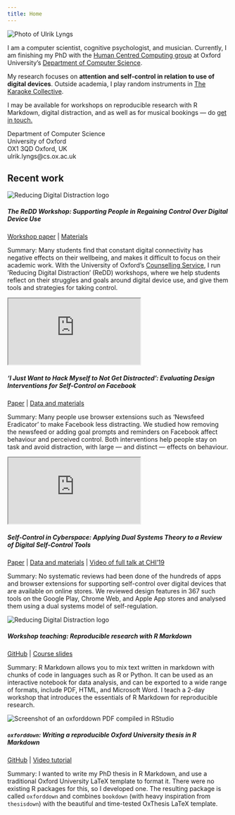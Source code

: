 ```yaml
---
title: Home
---
```



<div class="row">

<div class="col col-lg-3 col-md-4 col-sm-6">
<img alt="Photo of Ulrik Lyngs" src="/images/headshot_small.jpg" class="img-fluid"/>
</div>

<div class="col col-lg-6 col-md-4 col-sm-6">
I am a computer scientist, cognitive psychologist, and musician. 
Currently, I am finishing my PhD with the [Human Centred Computing group](https://www.cs.ox.ac.uk/research/HCC/) at Oxford University's [Department of Computer Science](https://www.cs.ox.ac.uk/people/ulrik.lyngs/). 

My research focuses on **attention and self-control in relation to use of digital devices**. 
Outside academia, I play random instruments in [The Karaoke Collective](https://karaokecollective.com).

I may be available for workshops on reproducible research with R Markdown, digital distraction, and as well as for musical bookings --- do <a href="mailto:ulrik.lyngs@cs.ox.ac.uk?Subject=Contact%20through%20ulriklyngs.com" target="_top">get in touch.</a>

</div>

<div class="col col-lg-3 col-md-4 col-sm-12">
Department of Computer Science \
University of Oxford \
OX1 3QD Oxford, UK \
ulrik.lyngs@cs.ox.ac.uk \
<div class="link-wrapper">
<a href="https://github.com/ulyngs" class="git-link"><i class="fa fa-github fa-2x" aria-hidden="true"></i></a>
<a href="https://twitter.com/ulyngs" class="twitter-link"><i class="fa fa-twitter fa-2x"></i></a>
<a href="https://scholar.google.co.uk/citations?user=e8XDAzcAAAAJ&hl=en" class="scholar-link"><i class="ai ai-google-scholar ai-2x" aria-hidden="true"></i></a>
</div>
</div>
</div>

<div class="featured-work">
## Recent work
</div>

<div class="row featured-work-entry">
<div class="col-sm-3">

<img alt="Reducing Digital Distraction logo" src="/images/redd-workshop/redd-logo-rect.png" class="img-fluid"/>

</div>

<div class="col-sm-9">
##### The ReDD Workshop: Supporting People in Regaining Control Over Digital Device Use
<div class="featured-links"> 
[Workshop paper](/pdfs/2020-02-20_Lyngs_CHI2020_workshop_rethinking_mental_health) | [Materials](https://osf.io/hdvtm/)
</div>

<span class="tldr-label">Summary:</span> Many students find that constant digital connectivity has negative effects on their wellbeing, and makes it difficult to focus on their academic work.
With the University of Oxford's [Counselling Service](https://www.ox.ac.uk/students/welfare/counselling), I run ’Reducing Digital Distraction’ (ReDD) workshops, where we help students reflect on their struggles and goals around digital device use, and give them tools and strategies for taking control.
</div>

</div>

<div class="row featured-work-entry">
<div class="col-sm-3">

<div class="embed-responsive embed-responsive-16by9">
<iframe class="embed-responsive-item" src="https://www.youtube.com/embed/zj9I-2gjths" allowfullscreen></iframe>
</div>

</div>

<div class="col-sm-9">
##### ‘I Just Want to Hack Myself to Not Get Distracted’: Evaluating Design Interventions for Self-Control on Facebook
<div class="featured-links"> 
[Paper](https://arxiv.org/pdf/2001.04180.pdf) | [Data and materials](https://osf.io/qtg7h/)
</div>

<span class="tldr-label">Summary: </span>Many people use browser extensions such as 'Newsfeed Eradicator' to make Facebook less distracting. We studied how removing the newsfeed or adding goal prompts and reminders on Facebook affect behaviour and perceived control. Both interventions help people stay on task and avoid distraction, with large --- and distinct --- effects on behaviour.
</div>

</div>


<div class="row featured-work-entry">
<div class="col-sm-3">

<div class="embed-responsive embed-responsive-16by9">
<iframe class="embed-responsive-item" src="https://www.youtube.com/embed/kf-TwEo954s" allowfullscreen></iframe>
</div>

</div>

<div class="col-sm-9">
##### Self-Control in Cyberspace: Applying Dual Systems Theory to a Review of Digital Self-Control Tools
<div class="featured-links"> 
[Paper](https://arxiv.org/pdf/1902.00157.pdf) | [Data and materials](https://osf.io/zyj4h/) | [Video of full talk at CHI'19](https://www.youtube.com/watch?v=sJf_F7faczU&t=955s)
</div>

<span class="tldr-label">Summary:</span> No systematic reviews had been done of the hundreds of apps and browser extensions for supporting self-control over digital devices that are available on online stores. We reviewed design features in 367 such tools on the Google Play, Chrome Web, and Apple App stores and analysed them using a dual systems model of self-regulation.
</div>

</div>



<div class="row featured-work-entry">
<div class="col-sm-3">

<img alt="Reducing Digital Distraction logo" src="/images/rmd-workshop.png" class="img-fluid"/>

</div>

<div class="col-sm-9">
##### Workshop teaching: Reproducible research with R Markdown
<div class="featured-links"> 
[GitHub](https://github.com/ulyngs/rmarkdown-workshop-2019) | [Course slides](https://ulyngs.github.io/rmarkdown-workshop-2019/)
</div>

<span class="tldr-label">Summary:</span> R Markdown allows you to mix text written in markdown with chunks of code in languages such as R or Python. It can be used as an interactive notebook for data analysis, and can be exported to a wide range of formats, include PDF, HTML, and Microsoft Word. I teach a 2-day workshop that introduces the essentials of R Markdown for reproducible research.
</div>

</div>


<div class="row featured-work-entry">
<div class="col-sm-3">

<img alt="Screenshot of an oxforddown PDF compiled in RStudio" src="https://raw.githubusercontent.com/ulyngs/oxforddown/master/screenshots/compiled_pdf.png" class="img-fluid"/>

</div>

<div class="col-sm-9">
##### `oxforddown`: Writing a reproducible Oxford University thesis in R Markdown
<div class="featured-links"> 
[GitHub](https://github.com/ulyngs/oxforddown) | [Video tutorial](https://www.youtube.com/watch?v=Yf1W1BBS9cU)
</div>

<span class="tldr-label">Summary:</span> I wanted to write my PhD thesis in R Markdown, and use a traditional Oxford University LaTeX template to format it. There were no existing R packages for this, so I developed one. The resulting package is called `oxforddown` and combines `bookdown` (with heavy inspiration from `thesisdown`) with the beautiful and time-tested OxThesis LaTeX template.

</div>

</div>
